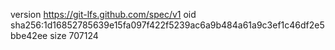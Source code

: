version https://git-lfs.github.com/spec/v1
oid sha256:1d16852785639e15fa097f422f5239ac6a9b484a61a9c3ef1c46df2e5bbe42ee
size 707124
